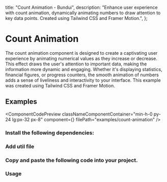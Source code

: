   title: "Count Animation - Bundui",
  description:
    "Enhance user experience with count animation, dynamically animating numbers to draw attention to key data points. Created using Tailwind CSS and Framer Motion.",
};


# Count Animation

The count animation component is designed to create a captivating user experience by animating numerical values as they increase or decrease. This effect draws the user's attention to important data, making the information more dynamic and engaging. Whether it's displaying statistics, financial figures, or progress counters, the smooth animation of numbers adds a sense of liveliness and interactivity to your interface. This example was created using Tailwind CSS and Framer Motion.

## Examples

<ComponentCodePreview
  classNameComponentContainer="min-h-0 py-24 lg:px-32 px-8"
  component={<CountAnimationExamle />}
  filePath="examples/count-animation"
/>

### Install the following dependencies:

<CodeRenderer code="npm i framer-motion clsx tailwind-merge" lang="bash" />

### Add util file

<CodeBlock filePath="lib/utils.ts" />

### Copy and paste the following code into your project.

<CodeBlock filePath="components/ui/count-animation.tsx" />

### Usage

<CodeBlock filePath="components/examples/count-animation.tsx" />
